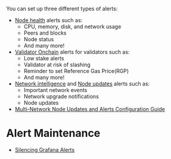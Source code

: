 You can set up three different types of alerts:
- [Node health](/alerting/node-health) alerts such as:
  - CPU, memory, disk, and network usage
  - Peers and blocks
  - Node status
  - And many more!
- [Validator Onchain](/alerting/validator-alerts) alerts for validators such as:
  - Low stake alerts
  - Validator at risk of slashing
  - Reminder to set Reference Gas Price(RGP)
  - And many more!
- [Network intelligence](/alerting/network-intelligence) and [Node updates](/alerting/network-intelligence) alerts such as:
  - Important network events
  - Network upgrade notifications
  - Node updates
- [Multi-Network Node Updates and Alerts Configuration Guide](/alerting/alert-configuration) 

# Alert Maintenance
- [Silencing Grafana Alerts](/alerting/silence-Grafana-alerts)